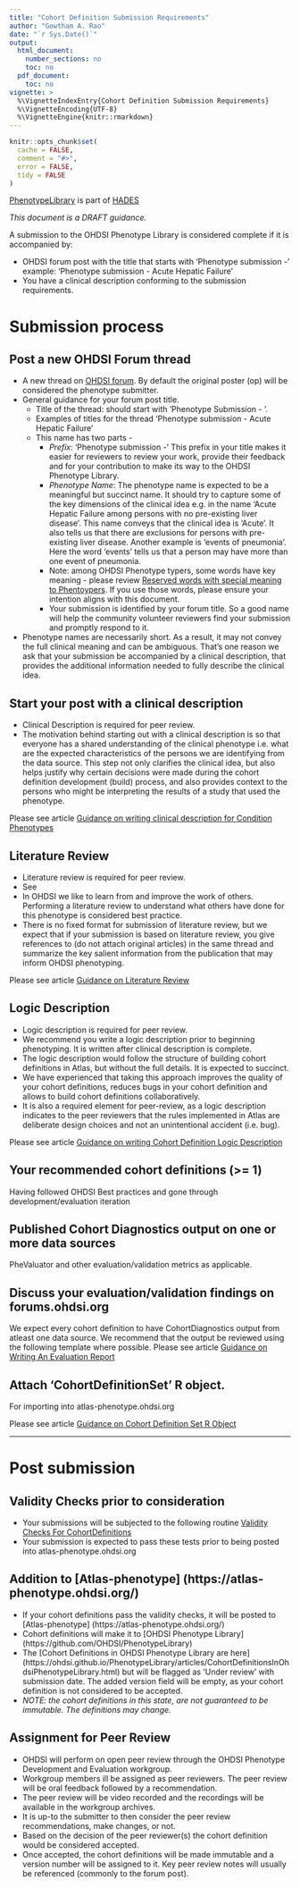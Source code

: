 ```yaml
---
title: "Cohort Definition Submission Requirements"
author: "Gowtham A. Rao"
date: "`r Sys.Date()`"
output:
  html_document:
    number_sections: no
    toc: no  
  pdf_document: 
    toc: no     
vignette: >
  %\VignetteIndexEntry{Cohort Definition Submission Requirements}
  %\VignetteEncoding{UTF-8}    
  %\VignetteEngine{knitr::rmarkdown}
---
```


```r
knitr::opts_chunk$set(
  cache = FALSE,
  comment = "#>",
  error = FALSE,
  tidy = FALSE
)
```

[PhenotypeLibrary](https://github.com/OHDSI/PhenotypeLibrary) is part of [HADES](https://ohdsi.github.io/Hades/)

*This document is a DRAFT guidance.*

A submission to the OHDSI Phenotype Library is considered complete if it is accompanied by:

- OHDSI forum post with the title that starts with 'Phenotype submission -' example: 'Phenotype submission - Acute Hepatic Failure'
- You have a clinical description conforming to the submission requirements.

# Submission process
## Post a new OHDSI Forum thread 
- A new thread on [OHDSI forum](forums.ohdsi.org). By default the original poster (op) will be considered the phenotype submitter. 
- General guidance for your forum post title. 
    - Title of the thread: should start with ‘Phenotype Submission - ‘. 
    - Examples of titles for the thread ‘Phenotype submission - Acute Hepatic Failure’
    - This name has two parts - 
        - *Prefix*: ‘Phenotype submission -’ This prefix in your title makes it easier for reviewers to review your work, provide their feedback and for your contribution to make its way to the OHDSI Phenotype Library.
        - *Phenotype Name*: The phenotype name is expected to be a meaningful but succinct name. It should try to capture some of the key dimensions of the clinical idea e.g. in the name ‘Acute Hepatic Failure among persons with no pre-existing liver disease’. This name conveys that the clinical idea is ‘Acute’. It also tells us that there are exclusions for persons with pre-existing liver disease. Another example is ‘events of pneumonia’. Here the word ‘events’ tells us that a person may have more than one event of pneumonia. 
        - Note: among OHDSI Phenotype typers, some words have key meaning - please review [Reserved words with special meaning to Phentoypers](https://ohdsi.github.io/PhenotypeLibrary/articles/ReservedWordsWithSpecialMeaningToPhenotypers.html). If you use those words, please ensure your intention aligns with this document.
        - Your submission is identified by your forum title. So a good name will help the community volunteer reviewers find your submission and promptly respond to it.
- Phenotype names are necessarily short. As a result, it may not convey the full clinical meaning and can be ambiguous. That's one reason we ask that your submission be accompanied by a clinical description, that provides the additional information needed to fully describe the clinical idea.


## Start your post with a clinical description
- Clinical Description is required for peer review.
- The motivation behind starting out with a clinical description is so that everyone has a shared understanding of the clinical phenotype i.e. what are the expected characteristics of the persons we are identifying from the data source. This step not only clarifies the clinical idea, but also helps justify why certain decisions were made during the cohort definition development (build) process, and also provides context to the persons who might be interpreting the results of a study that used the phenotype.

Please see article [Guidance on writing clinical description for Condition Phenotypes](https://ohdsi.github.io/PhenotypeLibrary/articles/GuidanceOnClinicalDescriptionForConditionPhenotypes.html)

## Literature Review
- Literature review is required for peer review.
- See 
- In OHDSI we like to learn from and improve the work of others. Performing a literature review to understand what others have done for this phenotype is considered best practice.
- There is no fixed format for submission of literature review, but we expect that if your submission is based on literature review, you give references to (do not attach original articles) in the same thread and summarize the key salient information from the publication that may inform OHDSI phenotyping.

Please see article [Guidance on Literature Review](https://ohdsi.github.io/PhenotypeLibrary/articles/GuidanceOnLiteratureReview.html)
 
## Logic Description
- Logic description is required for peer review.
- We recommend you write a logic description prior to beginning phenotyping. It is written after clinical description is complete.
- The logic description would follow the structure of building cohort definitions in Atlas, but without the full details. It is expected to succinct.
- We have experienced that taking this approach improves the quality of your cohort definitions, reduces bugs in your cohort definition and allows to build cohort definitions collaboratively.
- It is also a required element for peer-review, as a logic description indicates to the peer reviewers that the rules implemented in Atlas are deliberate design choices and not an unintentional accident (i.e. bug).

Please see article [Guidance on writing Cohort Definition Logic Description](https://ohdsi.github.io/PhenotypeLibrary/articles/GuidanceOnWritingCohortDefinitionLogicDescription.html)

## Your recommended cohort definitions (>= 1)
Having followed OHDSI Best practices and gone through development/evaluation iteration

## Published Cohort Diagnostics output on one or more data sources 
PheValuator and other evaluation/validation metrics as applicable.

## Discuss your evaluation/validation findings on forums.ohdsi.org
We expect every cohort definition to have CohortDiagnostics output from atleast one data source. We recommend that the output be reviewed using the following template where possible.
Please see article [Guidance on Writing An Evaluation Report](https://ohdsi.github.io/PhenotypeLibrary/articles/GuidanceOnWritingEvaluationReport.html)  

## Attach ‘CohortDefinitionSet’ R object.
For importing into atlas-phenotype.ohdsi.org

Please see article [Guidance on Cohort Definition Set R Object](https://ohdsi.github.io/PhenotypeLibrary/articles/GuidanceOnCohortDefinitionSetRObject.html)  

------------------------------------------------
# Post submission

## Validity Checks prior to consideration
- Your submissions will be subjected to the following routine [Validity Checks For CohortDefinitions](https://ohdsi.github.io/PhenotypeLibrary/articles/ValidityChecksForCohortDefinitions.html)
- Your submission is expected to pass these tests prior to being posted into atlas-phenotype.ohdsi.org
  
## Addition to [Atlas-phenotype] (https://atlas-phenotype.ohdsi.org/)
- If your cohort definitions pass the validity checks, it will be posted to [Atlas-phenotype] (https://atlas-phenotype.ohdsi.org/)
- Cohort definitions will make it to [OHDSI Phenotype Library] (https://github.com/OHDSI/PhenotypeLibrary)
- The [Cohort Definitions in OHDSI Phenotype Library are here] (https://ohdsi.github.io/PhenotypeLibrary/articles/CohortDefinitionsInOhdsiPhenotypeLibrary.html) but will be flagged as 'Under review' with submission date. The added version field will be empty, as your cohort definition is not considered to be accepted.
- *NOTE: the cohort definitions in this state, are not guaranteed to be immutable. The definitions may change.*

## Assignment for Peer Review
- OHDSI will perform on open peer review through the OHDSI Phenotype Development and Evaluation workgroup.
- Workgroup members ill be assigned as peer reviewers. The peer review will be oral feedback followed by a recommendation.
- The peer review will be video recorded and the recordings will be available in the workgroup archives.
- It is up-to the submitter to then consider the peer review recommendations, make changes, or not.
- Based on the decision of the peer reviewer(s) the cohort definition would be considered accepted.
- Once accepted, the cohort definitions will be made immutable and a version number will be assigned to it. Key peer review notes will usually be referenced (commonly to the forum post).
